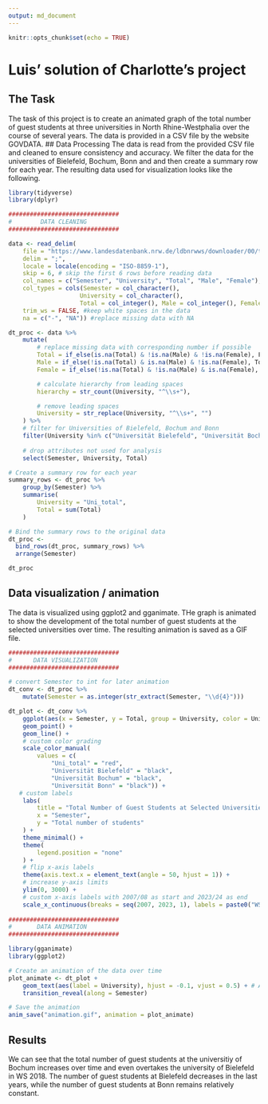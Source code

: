 ```yaml
---
output: md_document
---
```

```r
knitr::opts_chunk$set(echo = TRUE)
```
# Luis' solution of Charlotte's project

## The Task
The task of this project is to create an animated graph of the total number of guest students at three universities in North Rhine-Westphalia over the course of several years. The data is provided in a CSV file by the website GOVDATA.
## Data Processing
The data is read from the provided CSV file and cleaned to ensure consistency and accuracy. We filter the data for the universities of Bielefeld, Bochum, Bonn and and then create a summary row for each year. The resulting data used for visualization looks like the following.
```r
library(tidyverse)
library(dplyr)

###############################
#        DATA CLEANING
###############################

data <- read_delim(
    file = "https://www.landesdatenbank.nrw.de/ldbnrwws/downloader/00/tables/21331-02i_00.csv",
    delim = ";",
    locale = locale(encoding = "ISO-8859-1"),
    skip = 6, # skip the first 6 rows before reading data
    col_names = c("Semester", "University", "Total", "Male", "Female"),
    col_types = cols(Semester = col_character(),
                    University = col_character(),
                    Total = col_integer(), Male = col_integer(), Female = col_integer()),
    trim_ws = FALSE, #keep white spaces in the data
    na = c("-", "NA")) #replace missing data with NA

dt_proc <- data %>%
    mutate(
        # replace missing data with corresponding number if possible
        Total = if_else(is.na(Total) & !is.na(Male) & !is.na(Female), Female + Male, Total),
        Male = if_else(!is.na(Total) & is.na(Male) & !is.na(Female), Total - Female, Male),
        Female = if_else(!is.na(Total) & !is.na(Male) & is.na(Female), Total - Male, Female),

        # calculate hierarchy from leading spaces
        hierarchy = str_count(University, "^\\s+"),

        # remove leading spaces
        University = str_replace(University, "^\\s+", "")
    ) %>%
    # filter for Universities of Bielefeld, Bochum and Bonn
    filter(University %in% c("Universität Bielefeld", "Universität Bochum", "Universität Bonn")) %>%
    
    # drop attributes not used for analysis
    select(Semester, University, Total)

# Create a summary row for each year
summary_rows <- dt_proc %>%
    group_by(Semester) %>%
    summarise(
        University = "Uni_total",
        Total = sum(Total)
    )

# Bind the summary rows to the original data
dt_proc <- 
  bind_rows(dt_proc, summary_rows) %>%
  arrange(Semester)
```
```r
dt_proc
```
## Data visualization / animation
The data is visualized using ggplot2 and gganimate. THe graph is animated to show the development of the total number of guest students at the selected universities over time. The resulting animation is saved as a GIF file.
```r
###############################
#      DATA VISUALIZATION
###############################

# convert Semester to int for later animation
dt_conv <- dt_proc %>%
    mutate(Semester = as.integer(str_extract(Semester, "\\d{4}")))

dt_plot <- dt_conv %>%
    ggplot(aes(x = Semester, y = Total, group = University, color = University)) +
    geom_point() +
    geom_line() +
    # custom color grading
    scale_color_manual(
        values = c(
            "Uni_total" = "red", 
            "Universität Bielefeld" = "black", 
            "Universität Bochum" = "black", 
            "Universität Bonn" = "black")) +
   # custom labels
    labs(
        title = "Total Number of Guest Students at Selected Universities",
        x = "Semester",
        y = "Total number of students"
    ) +
    theme_minimal() +
    theme(
        legend.position = "none"
    ) +
    # flip x-axis labels
    theme(axis.text.x = element_text(angle = 50, hjust = 1)) +
    # increase y-axis limits
    ylim(0, 3000) +
    # custom x-axis labels with 2007/08 as start and 2023/24 as end
    scale_x_continuous(breaks = seq(2007, 2023, 1), labels = paste0("WS ", c(2007:2023), "/", c(2008:2024)))  
    
###############################
#       DATA ANIMATION
###############################

library(gganimate)
library(ggplot2)

# Create an animation of the data over time
plot_animate <- dt_plot +
    geom_text(aes(label = University), hjust = -0.1, vjust = 0.5) + # Add text labels
    transition_reveal(along = Semester)

# Save the animation
anim_save("animation.gif", animation = plot_animate)
```
## Results
We can see that the total number of guest students at the universitiy of Bochum increases over time and even overtakes the university of Bielefeld in WS 2018. The number of guest students at Bielefeld decreases in the last years, while the number of guest students at Bonn remains relatively constant.

